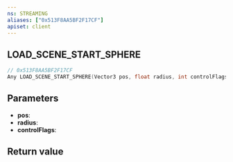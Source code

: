 ```yaml
---
ns: STREAMING
aliases: ["0x513F8AA5BF2F17CF"]
apiset: client
---
```

## LOAD_SCENE_START_SPHERE

```c
// 0x513F8AA5BF2F17CF
Any LOAD_SCENE_START_SPHERE(Vector3 pos, float radius, int controlFlags);
```


## Parameters
* **pos**:
* **radius**:
* **controlFlags**:

## Return value